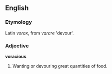 ==English==

===Etymology===
Latin ''vorax'', from ''varare'' 'devour'.

===Adjective===
'''voracious'''
#Wanting or devouring great quantities of food.